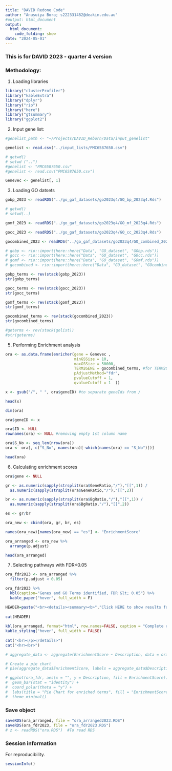 ```yaml
---
title: "DAVID Redone Code"
author: "Anusuiya Bora; s222331482@deakin.edu.au"
#output: html_document
output: 
  html_document:
    code_folding: show 
date: "2024-05-01"
---
```


### This is for DAVID 2023 - quarter 4 version

### Methodology:
1. Loading libraries

```r

library("clusterProfiler")
library("kableExtra")
library("dplyr")
library("rio")
library("here")
library("gtsummary")
library("ggplot2")

```


2) Input gene list:

``` r

#genelist_path <- "~/Projects/DAVID_Reborn/Data/input_genelist"

genelist <- read.csv("../input_lists/PMC6587650.csv")

# getwd()
# setwd ("..")
#genelist <- "PMC6587650.csv"
#genelist <- read.csv("PMC6587650.csv")

Genevec <- genelist[, 1]

```

3) Loading GO datsets

```r


gobp_2023 <- readRDS("../go_gaf_datasets/go2023q4/GO_bp_2023q4.Rds")

# getwd()
# setwd(..) 

gomf_2023 <- readRDS("../go_gaf_datasets/go2023q4/GO_mf_2023q4.Rds")

gocc_2023 <- readRDS("../go_gaf_datasets/go2023q4/GO_cc_2023q4.Rds")

gocombined_2023 <- readRDS("../go_gaf_datasets/go2023q4/GO_combined_2023q4.Rds")

# gobp <- rio::import(here::here("Data", "GO_dataset", "GObp.rds"))
# gocc <- rio::import(here::here("Data", "GO_dataset", "GOcc.rds"))
# gomf <- rio::import(here::here("Data", "GO_dataset", "GOmf.rds"))
# gocombined <- rio::import(here::here("Data", "GO_dataset", "GOcombined.rds"))

```


```r
gobp_terms <- rev(stack(gobp_2023))
str(gobp_terms)

gocc_terms <- rev(stack(gocc_2023))
str(gocc_terms)

gomf_terms <- rev(stack(gomf_2023))
str(gomf_terms)

gocombined_terms <- rev(stack(gocombined_2023))
str(gocombined_terms)

#goterms <- rev(stack(golist))
#str(goterms)

```

5) Performing Enrichment analysis

```r
ora <- as.data.frame(enricher(gene = Genevec ,
                              minGSSize = 10,
                              maxGSSize = 50000, 
                              TERM2GENE = gocombined_terms, #for TERM2GENE, options are: gobp_terms, gocc_terms, gomf_terms, gocombined_terms
                              pAdjustMethod="fdr",  
                              pvalueCutoff = 1, 
                              qvalueCutoff = 1  ))

x <- gsub("/", " ", ora$geneID) #to separate geneIds from /

head(x)

dim(ora)

ora$geneID <- x

ora$ID <- NULL
rownames(ora) <- NULL #removing empty 1st column name

ora$S_No <- seq_len(nrow(ora))
ora <- ora[, c("S_No", names(ora)[-which(names(ora) == "S_No")])]

head(ora)

```


6) Calculating enrichment scores

``` r

ora$gene <- NULL

gr <- as.numeric(sapply(strsplit(ora$GeneRatio,"/"),"[[",1)) /
  as.numeric(sapply(strsplit(ora$GeneRatio,"/"),"[[",2))

br <- as.numeric(sapply(strsplit(ora$BgRatio,"/"),"[[",1)) /
  as.numeric(sapply(strsplit(ora$BgRatio,"/"),"[[",2))

es <- gr/br

ora_new <- cbind(ora, gr, br, es)

names(ora_new)[names(ora_new) == "es"] <- "EnrichmentScore"

ora_arranged <- ora_new %>% 
  arrange(p.adjust)

head(ora_arranged)


```

7) Selecting pathways with FDR<0.05

```r

ora_fdr2023 <- ora_arranged %>%
  filter(p.adjust < 0.05)

```



```r

ora_fdr2023 %>%
  kbl(caption="Genes and GO Terms identified, FDR &lt; 0.05") %>%
  kable_paper("hover", full_width = F)

```

```r

HEADER=paste("<br><details><summary><b>","Click HERE to show results for all gene sets","</b></summary><br><p>",sep=" " )
 
cat(HEADER)
 
kbl(ora_arranged, format="html", row.names=FALSE, caption = "Complete results",digits=100) %>%
kable_styling("hover", full_width = FALSE)
 
cat("<br></p></details>")
cat("<hr><br>")

```

```r

# aggregate_data <- aggregate(EnrichmentScore ~ Description, data = ora_fdr, FUN = sum)

# Create a pie chart
# pie(aggregate_data$EnrichmentScore, labels = aggregate_data$Description)

# ggplot(ora_fdr, aes(x = "", y = Description, fill = EnrichmentScore)) +
#  geom_bar(stat = "identity") +
#  coord_polar(theta = "y") +
#  labs(title = "Pie Chart for enriched terms", fill = "EnrichmentScore", y = NULL) +
#  theme_minimal()

```

### Save object

```r

saveRDS(ora_arranged, file = "ora_arranged2023.RDS")
saveRDS(ora_fdr2023, file = "ora_fdr2023.RDS")
# z <- readRDS("ora.RDS")  #To read RDS 

```

### Session information

For reproducibility.

```r

sessionInfo()

```
